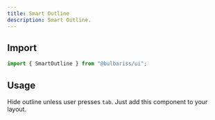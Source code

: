 ```yaml
---
title: Smart Outline
description: Smart Outline.
---
```


## Import

```js lineNumbers=true
import { SmartOutline } from "@bulbariss/ui";
```

## Usage

Hide outline unless user presses `tab`. Just add this component to your layout.

